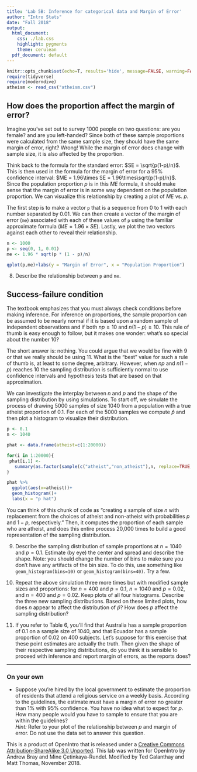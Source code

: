 ```yaml
---
title: 'Lab 5B: Inference for categorical data and Margin of Error'
author: "Intro Stats"
date: "Fall 2018"
output:
  html_document:
    css: ./lab.css
    highlight: pygments
    theme: cerulean
  pdf_document: default
---
```


```r
knitr::opts_chunk$set(echo=T, results='hide', message=FALSE, warning=FALSE)
require(tidyverse)
require(moderndive)
atheism <- read_csv("atheism.csv")
```



## How does the proportion affect the margin of error?

Imagine you've set out to survey 1000 people on two questions: are you female? 
and are you left-handed? Since both of these sample proportions were 
calculated from the same sample size, they should have the same margin of 
error, right? Wrong! While the margin of error does change with sample size, 
it is also affected by the proportion.

Think back to the formula for the standard error: $SE = \sqrt{p(1-p)/n}$. This 
is then used in the formula for the margin of error for a 95% confidence 
interval: $ME = 1.96\times SE = 1.96\times\sqrt{p(1-p)/n}$. Since the 
population proportion $p$ is in this $ME$ formula, it should make sense that 
the margin of error is in some way dependent on the population proportion. We 
can visualize this relationship by creating a plot of $ME$ vs. $p$.

The first step is to make a vector `p` that is a sequence from 0 to 1 with 
each number separated by 0.01. We can then create a vector of the margin of 
error (`me`) associated with each of these values of `p` using the familiar 
approximate formula ($ME = 1.96 \times SE$). Lastly, we plot the two vectors 
against each other to reveal their relationship.

```r
n <- 1000
p <- seq(0, 1, 0.01)
me <- 1.96 * sqrt(p * (1 - p)/n)

qplot(p,me)+labs(y = "Margin of Error", x = "Population Proportion")
```

8.  Describe the relationship between `p` and `me`.

## Success-failure condition

The textbook emphasizes that you must always check conditions before making 
inference. For inference on proportions, the sample proportion can be assumed 
to be nearly normal if it is based upon a random sample of independent 
observations and if both $np \geq 10$ and $n(1 - p) \geq 10$. This rule of 
thumb is easy enough to follow, but it makes one wonder: what's so special 
about the number 10?

The short answer is: nothing. You could argue that we would be fine with 9 or 
that we really should be using 11. What is the "best" value for such a rule of 
thumb is, at least to some degree, arbitrary. However, when $np$ and $n(1-p)$ 
reaches 10 the sampling distribution is sufficiently normal to use confidence 
intervals and hypothesis tests that are based on that approximation.

We can investigate the interplay between $n$ and $p$ and the shape of the 
sampling distribution by using simulations. To start off, we simulate the 
process of drawing 5000 samples of size 1040 from a population with a true 
atheist proportion of 0.1. For each of the 5000 samples we compute $\hat{p}$ 
and then plot a histogram to visualize their distribution.

```r
p <- 0.1
n <- 1040

phat <- data.frame(atheist=c(1:20000))

for(i in 1:20000){
 phat[i,1] <- 
   summary(as.factor(sample(c("atheist","non_atheist"),n, replace=TRUE, prob = c(p, 1-p))))[1]/n
}

phat %>% 
  ggplot(aes(x=atheist))+
  geom_histogram()+
  labs(x = "p hat")
```

You can think of this chunk of code as "creating a sample of size $n$ with replacement from the choices of atheist and non-atheist with probabilities $p$ and $1 - p$, respectively." Then, it computes the proportion of each sample who are atheist, and does this entire process 20,000 times to build a good representation of the sampling distribution.

9.  Describe the sampling distribution of sample proportions at $n = 1040$ and 
    $p = 0.1$. Estimate (by eye) the center and spread and describe the shape. Note: you should change the number of bins to make sure you don't have any artifacts of the bin size. To do this, use something like `geom_histogram(bins=10)` or `geom_histogram(bins=40)`. Try a few.

10. Repeat the above simulation three more times but with modified sample sizes and proportions: for $n = 400$ and $p = 0.1$, $n = 1040$ and $p = 0.02$, and $n = 400$ and $p = 0.02$. Keep plots of all four histograms. Describe the three new sampling distributions. Based on these limited plots, how does $n$ appear to affect the distribution of $\hat{p}$? How does $p$ affect the sampling distribution?

11. If you refer to Table 6, you'll find that Australia has a sample 
    proportion of 0.1 on a sample size of 1040, and that Ecuador has a sample 
    proportion of 0.02 on 400 subjects. Let's suppose for this exercise that 
    these point estimates are actually the truth. Then given the shape of 
    their respective sampling distributions, do you think it is sensible to 
    proceed with inference and report margin of errors, as the reports does?

* * *

### On your own

-   Suppose you're hired by the local government to estimate the proportion of 
    residents that attend a religious service on a weekly basis. According to 
    the guidelines, the estimate must have a margin of error no greater than 
    1% with 95% confidence. You have no idea what to expect for $p$. How many 
    people would you have to sample to ensure that you are within the 
    guidelines?\
    *Hint:* Refer to your plot of the relationship between $p$ and margin of 
    error. Do not use the data set to answer this question.


<div id="license">
This is a product of OpenIntro that is released under a [Creative Commons 
Attribution-ShareAlike 3.0 Unported](http://creativecommons.org/licenses/by-sa/3.0). 
This lab was written for OpenIntro by Andrew Bray and Mine &Ccedil;etinkaya-Rundel. Modified by Ted Galanthay and Matt Thomas, November 2018.
</div>